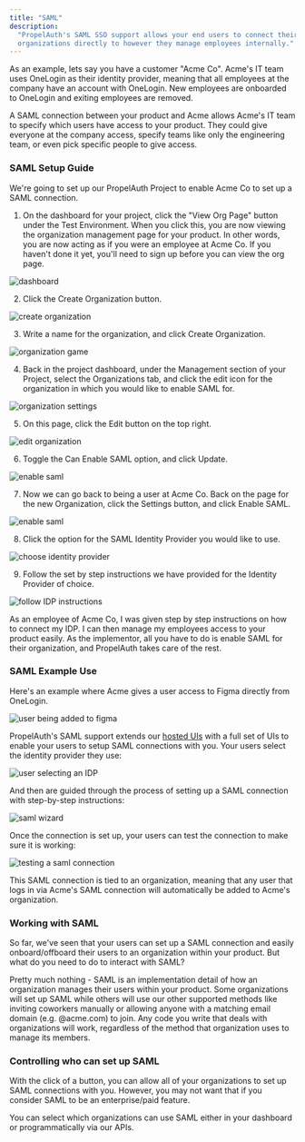 ```yaml
---
title: "SAML"
description:
  "PropelAuth's SAML SSO support allows your end users to connect their
  organizations directly to however they manage employees internally."
---
```


As an example, lets say you have a customer "Acme Co". Acme's IT team uses
OneLogin as their identity provider, meaning that all employees at the company
have an account with OneLogin. New employees are onboarded to OneLogin and
exiting employees are removed.

A SAML connection between your product and Acme allows Acme's IT team to specify
which users have access to your product. They could give everyone at the company
access, specify teams like only the engineering team, or even pick specific
people to give access.

### SAML Setup Guide

We're going to set up our PropelAuth Project to enable Acme Co to set up a SAML connection.

1. On the dashboard for your project, click the "View Org Page" button under the Test Environment. When you click this, you are now viewing the organization management page for your product. In other words, you are now acting as if you were an employee at Acme Co. If you haven't done it yet, you'll need to sign up before you can view the org page.

![dashboard](/images/saml-setup-3.png)

2. Click the Create Organization button.

![create organization](/images/saml-setup-4.png)

3. Write a name for the organization, and click Create Organization.

![organization game](/images/saml-setup-9.png)

4. Back in the project dashboard, under the Management section of your Project, select the Organizations tab, and click the edit icon for the organization in which you would like to enable SAML for.

![organization settings](/images/saml-setup-11.png)

5. On this page, click the Edit button on the top right.

![edit organization](/images/saml-setup-12.png)

6. Toggle the Can Enable SAML option, and click Update.

![enable saml](/images/saml-setup-13.png)

7. Now we can go back to being a user at Acme Co. Back on the page for the new Organization, click the Settings button, and click Enable SAML.

![enable saml](/images/saml-setup-10.png)

8. Click the option for the SAML Identity Provider you would like to use.

![choose identity provider](/images/saml-setup-7.png)

9. Follow the set by step instructions we have provided for the Identity Provider of choice.

![follow IDP instructions](/images/saml-setup-8.png)

As an employee of Acme Co, I was given step by step instructions on how to connect my IDP. I can then manage my employees access to your product easily. As the implementor, all you have to do is enable SAML for their organization, and PropelAuth takes care of the rest.


### SAML Example Use

Here's an example where Acme gives a user access to Figma directly from
OneLogin.

![user being added to figma](/images/saml-1.png)

PropelAuth's SAML support extends our [hosted UIs](https://demo.propelauth.com/)
with a full set of UIs to enable your users to setup SAML connections with you.
Your users select the identity provider they use:

![user selecting an IDP](/images/saml-2.png)

And then are guided through the process of setting up a SAML connection with
step-by-step instructions:

![saml wizard](/images/saml-3.png)

Once the connection is set up, your users can test the connection to make sure
it is working:

![testing a saml connection](/images/saml-4.png)

This SAML connection is tied to an organization, meaning that any user that logs
in via Acme's SAML connection will automatically be added to Acme's
organization.

### Working with SAML

So far, we've seen that your users can set up a SAML connection and easily
onboard/offboard their users to an organization within your product. But what do
you need to do to interact with SAML?

Pretty much nothing - SAML is an implementation detail of how an organization
manages their users within your product. Some organizations will set up SAML
while others will use our other supported methods like inviting coworkers
manually or allowing anyone with a matching email domain (e.g. @acme.com) to
join. Any code you write that deals with organizations will work, regardless of
the method that organization uses to manage its members.

### Controlling who can set up SAML

With the click of a button, you can allow all of your organizations to set up
SAML connections with you. However, you may not want that if you consider SAML
to be an enterprise/paid feature.

You can select which organizations can use SAML either in your dashboard or
programmatically via our APIs.
